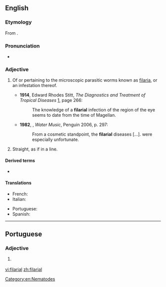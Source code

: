 ==English==

===Etymology===
From {{affix|en|filaria|-al}}.

===Pronunciation===
* {{a|UK}} {{IPA|/fɪˈlɛːɹɪəl/|lang=en}}
*: {{rhymes|ɛəriəl|lang=en}}

===Adjective===
{{en-adj|-}}

# {{lb|en|medicine}} Of or pertaining to the microscopic parasitic worms known as [[filaria]], or an infestation thereof.
#* '''1914''', Edward Rhodes Stitt, ''The Diagnostics and Treatment of Tropical Diseases'' [http://books.google.com/books?id=kWWFP6D4gT8C], page 266:
#*: The knowledge of a '''filarial''' infection of the region of the eye seems to date from the time of Magellan.
#* '''1982''', {{w|TC Boyle}}, ''Water Music'', Penguin 2006, p. 297:
#*: From a cosmetic standpoint, the '''filarial''' diseases [...]. were especially unfortunate.
# Straight, as if in a line.
#: {{ux|en|the '''filarial''' flight of birds}}

====Derived terms====
* {{l|en|microfilarial}}

====Translations====
{{trans-top|of or pertaining to filaria}}
* French: {{t|fr|filarial}}
* Italian: {{t|it|filariale}}
{{trans-mid}}
* Portuguese: {{t|pt|filarial}}
* Spanish: {{t|es|filarial}}
{{trans-bottom}}

[[Category:en:Nematodes]]

----

==Portuguese==

===Adjective===
{{pt-adj|filaria|l}}

# {{lb|pt|medicine}} {{l|en|filarial}} {{gloss|pertaining to filaria}}

[[vi:filarial]]
[[zh:filarial]]